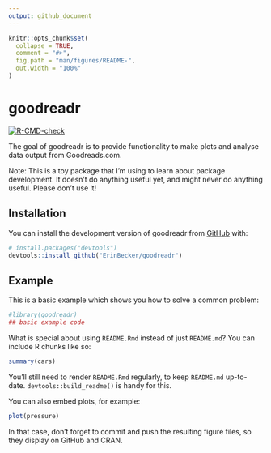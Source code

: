 ```yaml
---
output: github_document
---
```


<!-- README.md is generated from README.Rmd. Please edit that file -->

```r
knitr::opts_chunk$set(
  collapse = TRUE,
  comment = "#>",
  fig.path = "man/figures/README-",
  out.width = "100%"
)
```

# goodreadr

<!-- badges: start -->
[![R-CMD-check](https://github.com/ErinBecker/goodreadr/actions/workflows/R-CMD-check.yaml/badge.svg)](https://github.com/ErinBecker/goodreadr/actions/workflows/R-CMD-check.yaml)
<!-- badges: end -->

The goal of goodreadr is to provide functionality to make plots and analyse
data output from Goodreads.com.

Note: This is a toy package that I'm using to learn about package development. It doesn't
do anything useful yet, and might never do anything useful. Please don't use it!

## Installation

You can install the development version of goodreadr from [GitHub](https://github.com/) with:

``` r
# install.packages("devtools")
devtools::install_github("ErinBecker/goodreadr")
```

## Example

This is a basic example which shows you how to solve a common problem:

```r
#library(goodreadr)
## basic example code
```

What is special about using `README.Rmd` instead of just `README.md`? You can include R chunks like so:

```r
summary(cars)
```

You'll still need to render `README.Rmd` regularly, to keep `README.md` up-to-date. `devtools::build_readme()` is handy for this.

You can also embed plots, for example:

```r
plot(pressure)
```

In that case, don't forget to commit and push the resulting figure files, so they display on GitHub and CRAN.
